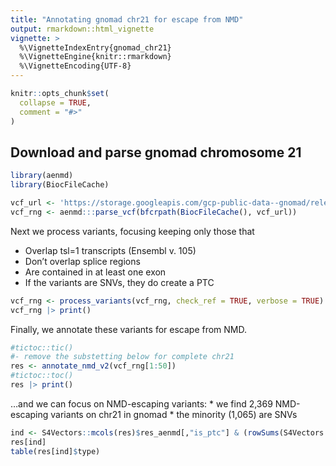 ```yaml
---
title: "Annotating gnomad chr21 for escape from NMD"
output: rmarkdown::html_vignette
vignette: >
  %\VignetteIndexEntry{gnomad_chr21}
  %\VignetteEngine{knitr::rmarkdown}
  %\VignetteEncoding{UTF-8}
---
```


```r
knitr::opts_chunk$set(
  collapse = TRUE,
  comment = "#>"
)

```

## Download and parse gnomad chromosome 21

```r
library(aenmd)
library(BiocFileCache)

vcf_url <- 'https://storage.googleapis.com/gcp-public-data--gnomad/release/2.1.1/liftover_grch38/vcf/exomes/gnomad.exomes.r2.1.1.sites.21.liftover_grch38.vcf.bgz'
vcf_rng <- aenmd:::parse_vcf(bfcrpath(BiocFileCache(), vcf_url))
```

Next we process variants, focusing keeping only those that 

* Overlap tsl=1 transcripts (Ensembl v. 105)
* Don't overlap splice regions
* Are contained in at least one exon
* If the variants are SNVs, they do create a PTC

```r
vcf_rng <- process_variants(vcf_rng, check_ref = TRUE, verbose = TRUE)
vcf_rng |> print()
```
Finally, we annotate these variants for escape from NMD.

```r
#tictoc::tic()
#- remove the substetting below for complete chr21
res <- annotate_nmd_v2(vcf_rng[1:50])
#tictoc::toc()
res |> print()
```
...and we can focus on NMD-escaping variants:
* we find 2,369 NMD-escaping variants on chr21 in gnomad
* the minority (1,065) are SNVs

```r
ind <- S4Vectors::mcols(res)$res_aenmd[,"is_ptc"] & (rowSums(S4Vectors::mcols(res)$res_aenmd |> as.matrix()) >1 ) 
res[ind]
table(res[ind]$type)
```
